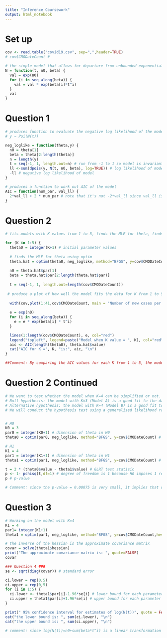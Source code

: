```yaml
---
title: "Inference Coursework"
output: html_notebook
---
```



# Set up
```r
cov <- read.table("covid19.csv", sep=",",header=TRUE)
# cov$CMODateCount #

# the simple model that allows for departure from unbounded exponential growth
N = function(t, n0, beta) {
  val = exp(n0)
  for (i in seq_along(beta)) {
    val = val * exp(beta[i]*t^i)
  }
  val
}
```


# Question 1
```r
# produces function to evaluate the negative log likelihood of the model
# y ~ Poi(N(t))

neg_loglike = function(theta,y) {
  n0 = theta[1]
  beta = theta[2:length(theta)]
  n = length(y)
  t = seq(-1, 1, length.out=n) # run from -1 to 1 so model is invariant to units that time is measure in, so it doesn't matter if time is measure in seconds, days, or months.
  ll <-sum(dpois(y, N(t, n0, beta), log=TRUE)) # log likelihood of model
  -ll # negative log likelihood of model
}

# produces a function to work out AIC of the model
AIC = function(num_par, val_ll) {
  2*val_ll + 2 * num_par # note that it's not -2*val_ll since val_ll is already negative
}
```


# Question 2
```r
# fits models with K values from 1 to 5, finds the MLE for theta, finds AIC

for (K in 1:5) {
  theta0 = integer(K+1) # initial parameter values
  
  # finds the MLE for theta using optim
  theta.hat = optim(theta0, neg_loglike, method="BFGS", y=cov$CMODateCount)
  
  n0 = theta.hat$par[1]
  beta = theta.hat$par[2:length(theta.hat$par)]
  
  t = seq(-1, 1, length.out=length(cov$CMODateCount))
  
 # produce a plot of how well the model fits the data for K from 1 to 5
  
  with(cov,plot(1:41,cov$CMODateCount, main = "Number of new cases per day from 31/01/2020 to 11/03/2020",xlab = "Day No.", ylab = "Number of new cases"))
  
  e = exp(n0)
  for (i in seq_along(beta)) {
    e = e * exp(beta[i] * t^i)
  }

  lines(1:length(cov$CMODateCount), e, col="red")
  legend("topleft", legend=paste("Model when K value = ", K), col="red", lty=1:2, cex=0.8)
  aic <- AIC(length(theta0), theta.hat$value)
  cat("AIC for K =", K, "is:", aic, "\n")
}

##Comment: By comparing the AIC values for each K from 1 to 5, the model with K=3 (i.e. 4 parameters) is the best model because it has the lowest AIC value. By minimising AIC, we minimise the Kullback-Leibler divergence. This implies the model with K=4 is the model that is the closest to the true model in the probabilistic average sense. 
```


# Question 2 Continued
```r
# We want to test whether the model when K=4 can be simplified or not.
# Null hypothesis: the model with K=3 (Model A) is a good fit to the data
# Alternative hypothesis: the model with K=4 (Model B) is a good fit to the data
# We will conduct the hypothesis test using a generalised likelihood ratio statistic (GLRT) because Model A is nested in Model B. In addition, GLRT generalises the Neyman-Pearson test statistic which is the most powerful in simple hypotheses setting.


# H0
K0 = 3 
par0 = integer(K0+1) # dimension of theta in H0
theta0 = optim(par0, neg_loglike, method="BFGS", y=cov$CMODateCount) # MLE for theta when K=3

# H1
K1 = 4
par1 = integer(K1+1) # dimension of theta in H1
theta1 = optim(par1, neg_loglike, method="BFGS", y=cov$CMODateCount) # MLE for theta when K=4

t = 2 * (theta0$value - theta1$value) # GLRT test statisic
p <- 1- pchisq(t,df=1) # degree of freedom is 1 because H0 imposes 1 restriction on the parameter vector
p # p-value

# Comment: since the p-value = 0.00075 is very small, it implies that our data is not very consistent with H0 being true. Therefore, there is very strong evidence of rejecting H0. This implies the model when K=4 cannot be simplified further.  
```


# Question 3
```r
# Working on the model with K=4
K1 = 4
par1= integer(K1+1)
theta1 = optim(par1, neg_loglike, method="BFGS", y=cov$CMODateCount,hessian=TRUE)

# the inverse of the hessian is the approximate covariance matrix
covar = solve(theta1$hessian)
print("The approximate covariance matrix is: ", quote=FALSE)
covar
```


```r
### Question 4 ###
se <- sqrt(diag(covar)) # standard error

ci.lower = rep(0,5)
ci.upper = rep(0,5)
for (i in 1:5) {
  ci.lower <- theta1$par[i]-1.96*se[i] # lower bound for each parameter
  ci.upper = theta1$par[i]+1.96*se[i] # upper bound for each parameter
}

print(" 95% confidence interval for estimates of log(N(t))", quote = FALSE)
cat("the lower bound is: ", sum(ci.lower), "\n")
cat("the upper bound is: ", sum(ci.upper), "\n")

# comment: since log(N(t))=n0+sum(beta*t^i) is a linear transformation (sum) of the parameters, we have the 95% confidence interval for log(N(t)) is the sum of 95% confidence intervals for each parameter. 

```















